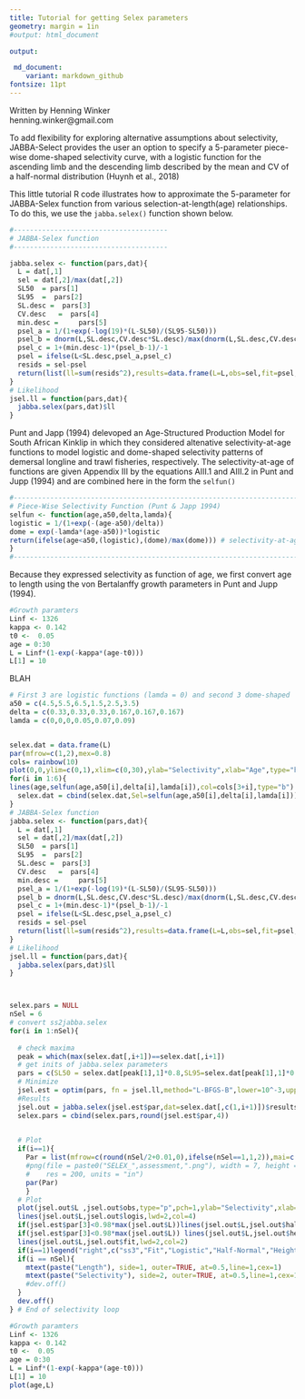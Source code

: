 ```yaml
---
title: Tutorial for getting Selex parameters  
geometry: margin = 1in
#output: html_document 

output: 

 md_document:
    variant: markdown_github
fontsize: 11pt
---
```


Written by Henning Winker <br>
henning.winker@gmail.com


To add flexibility for exploring alternative assumptions about selectivity, JABBA-Select provides the user an option to specify a 5-parameter piece-wise dome-shaped selectivity curve, with a logistic function for the ascending limb and the descending limb described by the mean and CV of a half-normal distribution (Huynh et al., 2018)

This little tutorial R code illustrates how to approximate the 5-parameter for JABBA-Selex function from various selection-at-length(age) relationships. To do this, we use the `jabba.selex()` function shown below. 


``` r
#--------------------------------------
# JABBA-Selex function
#--------------------------------------

jabba.selex <- function(pars,dat){
  L = dat[,1]
  sel = dat[,2]/max(dat[,2])
  SL50	= pars[1]
  SL95	=  pars[2]
  SL.desc =  pars[3] 	
  CV.desc	=  pars[4]
  min.desc = 	 pars[5]
  psel_a = 1/(1+exp(-log(19)*(L-SL50)/(SL95-SL50)))
  psel_b = dnorm(L,SL.desc,CV.desc*SL.desc)/max(dnorm(L,SL.desc,CV.desc*SL.desc))
  psel_c = 1+(min.desc-1)*(psel_b-1)/-1
  psel = ifelse(L<SL.desc,psel_a,psel_c)
  resids = sel-psel
  return(list(ll=sum(resids^2),results=data.frame(L=L,obs=sel,fit=psel,logis=psel_a,halfnorm=psel_b,height=psel_c)))
}
# Likelihood
jsel.ll = function(pars,dat){
  jabba.selex(pars,dat)$ll
} 

```

Punt and Japp (1994) delevoped an Age-Structured Production Model for South African Kinklip in which they considered altenative selectivity-at-age functions to model logistic and dome-shaped selectivity patterns of demersal longline and trawl fisheries, respectively. The selectivity-at-age of functions are given Appendix III by the equations AIII.1 and AIII.2 in Punt and Jupp (1994) and are combined here in the form the `selfun()`    

``` r
#------------------------------------------------------------------------
# Piece-Wise Selectivity Function (Punt & Japp 1994)
selfun <- function(age,a50,delta,lamda){
logistic = 1/(1+exp(-(age-a50)/delta))  
dome = exp(-lamda*(age-a50))*logistic 
return(ifelse(age<a50,(logistic),(dome)/max(dome))) # selectivity-at-age
}
#------------------------------------------------------------------------
```
Because they expressed selectivity as function of age, we first convert age to length using the von Bertalanffy growth parameters in Punt and Jupp (1994).


```r


#Growth paramters
Linf <- 1326
kappa <- 0.142
t0 <-  0.05
age = 0:30
L = Linf*(1-exp(-kappa*(age-t0)))
L[1] = 10
```
BLAH 

```r
# First 3 are logistic functions (lamda = 0) and second 3 dome-shaped
a50 = c(4.5,5.5,6.5,1.5,2.5,3.5)
delta = c(0.33,0.33,0.33,0.167,0.167,0.167)
lamda = c(0,0,0,0.05,0.07,0.09)


selex.dat = data.frame(L)
par(mfrow=c(1,2),mex=0.8)
cols= rainbow(10)
plot(0,0,ylim=c(0,1),xlim=c(0,30),ylab="Selectivity",xlab="Age",type="h",main="Logistic")
for(i in 1:6){ 
lines(age,selfun(age,a50[i],delta[i],lamda[i]),col=cols[3+i],type="b")
  selex.dat = cbind(selex.dat,Sel=selfun(age,a50[i],delta[i],lamda[i]))
}
# JABBA-Selex function
jabba.selex <- function(pars,dat){
  L = dat[,1]
  sel = dat[,2]/max(dat[,2])
  SL50	= pars[1]
  SL95	=  pars[2]
  SL.desc =  pars[3] 	
  CV.desc	=  pars[4]
  min.desc = 	 pars[5]
  psel_a = 1/(1+exp(-log(19)*(L-SL50)/(SL95-SL50)))
  psel_b = dnorm(L,SL.desc,CV.desc*SL.desc)/max(dnorm(L,SL.desc,CV.desc*SL.desc))
  psel_c = 1+(min.desc-1)*(psel_b-1)/-1
  psel = ifelse(L<SL.desc,psel_a,psel_c)
  resids = sel-psel
  return(list(ll=sum(resids^2),results=data.frame(L=L,obs=sel,fit=psel,logis=psel_a,halfnorm=psel_b,height=psel_c)))
}
# Likelihood
jsel.ll = function(pars,dat){
  jabba.selex(pars,dat)$ll
} 



selex.pars = NULL
nSel = 6
# convert ss2jabba.selex
for(i in 1:nSel){
  
  # check maxima
  peak = which(max(selex.dat[,i+1])==selex.dat[,i+1])
  # get inits of jabba.selex parameters
  pars = c(SL50	= selex.dat[peak[1],1]*0.8,SL95=selex.dat[peak[1],1]*0.95,SL.desc=selex.dat[max(peak),1],CV.desc=0.2,min.desc=0.001)
  # Minimize
  jsel.est = optim(pars, fn = jsel.ll,method="L-BFGS-B",lower=10^-3,upper=max(selex.dat$L*1.1), dat = selex.dat[,c(1,i+1)], hessian = TRUE)
  #Results
  jsel.out = jabba.selex(jsel.est$par,dat=selex.dat[,c(1,i+1)])$results 
  selex.pars = cbind(selex.pars,round(jsel.est$par,4))
  

  # Plot
  if(i==1){
    Par = list(mfrow=c(round(nSel/2+0.01,0),ifelse(nSel==1,1,2)),mai=c(0.35,0.15,0,.15),omi = c(0.2,0.25,0.2,0) + 0.1,mgp=c(2,0.5,0), tck = -0.02,cex=0.8)
    #png(file = paste0("SELEX_",assessment,".png"), width = 7, height = ifelse(nSel==1,5,ifelse(nSel==2,3.,2.5))*round(nSel/2+0.01,0), 
    #    res = 200, units = "in")
    par(Par)
    }
  # Plot
  plot(jsel.out$L ,jsel.out$obs,type="p",pch=1,ylab="Selectivity",xlab="Length")
  lines(jsel.out$L,jsel.out$logis,lwd=2,col=4)
  if(jsel.est$par[3]<0.98*max(jsel.out$L))lines(jsel.out$L,jsel.out$halfnorm,lwd=2,col=3)
  if(jsel.est$par[3]<0.98*max(jsel.out$L)) lines(jsel.out$L,jsel.out$height,lwd=2,col=7)
  lines(jsel.out$L,jsel.out$fit,lwd=2,col=2)
  if(i==1)legend("right",c("ss3","Fit","Logistic","Half-Normal","Height"),pch=c(1,rep(-1,4)),lwd=c(-1,rep(2,4)),col=c(1,2,4,3,7),cex=0.8,bty="n")
  if(i == nSel){
    mtext(paste("Length"), side=1, outer=TRUE, at=0.5,line=1,cex=1)
    mtext(paste("Selectivity"), side=2, outer=TRUE, at=0.5,line=1,cex=1)
    #dev.off()
  }
  dev.off()
} # End of selectivity loop

```



```r
#Growth paramters
Linf <- 1326
kappa <- 0.142
t0 <-  0.05
age = 0:30
L = Linf*(1-exp(-kappa*(age-t0)))
L[1] = 10
plot(age,L)

```